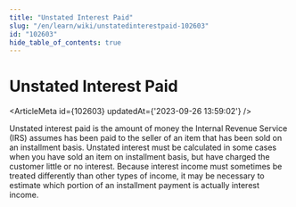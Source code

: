 ```yaml
---
title: "Unstated Interest Paid"
slug: "/en/learn/wiki/unstatedinterestpaid-102603"
id: "102603"
hide_table_of_contents: true
---
```



# Unstated Interest Paid

<ArticleMeta id={102603} updatedAt={'2023-09-26 13:59:02'} />
<div className='border-solid border-b border-t-0 my-4 border-[var(--ifm-color-gray-300)]' />

Unstated interest paid is the amount of money the Internal Revenue Service (IRS) assumes has been paid to the seller of an item that has been sold on an installment basis. Unstated interest must be calculated in some cases when you have sold an item on installment basis, but have charged the customer little or no interest. Because interest income must sometimes be treated differently than other types of income, it may be necessary to estimate which portion of an installment payment is actually interest income.
